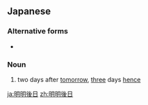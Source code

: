==Japanese==
{{ja-kanjitab|明|後|日}}

===Alternative forms===
* {{l/ja|明々後日}}

===Noun===
{{ja-noun|しあさって}}

# two days after [[tomorrow]], [[three]] days [[hence]]

[[ja:明明後日]]
[[zh:明明後日]]
